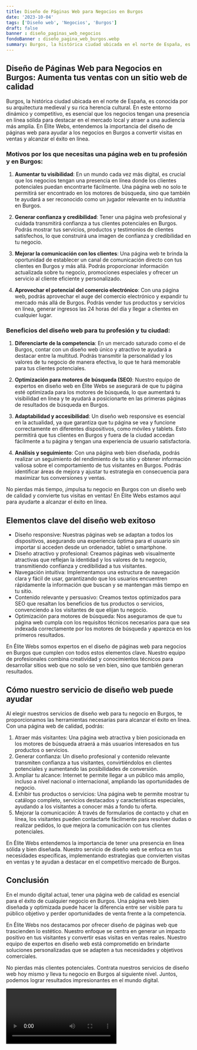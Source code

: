```yaml
---
title: Diseño de Páginas Web para Negocios en Burgos
date: '2023-10-04'
tags: ['Diseño web', 'Negocios', 'Burgos']
draft: false
banner : diseño_paginas_web_negocios
fondoBanner : diseño_pagina_web_burgos.webp
summary: Burgos, la histórica ciudad ubicada en el norte de España, es conocida por su arquitectura medieval y su rica herencia cultural. En este entorno dinámico y competitivo, es esencial que los negocios tengan una presencia en línea sólida para destacar en el mercado local y atraer a una audiencia más amplia. En Élite Webs, entendemos la importancia del diseño de páginas web para ayudar a los negocios en Burgos a convertir visitas en ventas y alcanzar el éxito en línea.
---
```


## Diseño de Páginas Web para Negocios en Burgos: Aumenta tus ventas con un sitio web de calidad

Burgos, la histórica ciudad ubicada en el norte de España, es conocida por su arquitectura medieval y su rica herencia cultural. En este entorno dinámico y competitivo, es esencial que los negocios tengan una presencia en línea sólida para destacar en el mercado local y atraer a una audiencia más amplia. En Élite Webs, entendemos la importancia del diseño de páginas web para ayudar a los negocios en Burgos a convertir visitas en ventas y alcanzar el éxito en línea.

### Motivos por los que necesitas una página web en tu profesión y en Burgos:

1. **Aumentar tu visibilidad**: En un mundo cada vez más digital, es crucial que los negocios tengan una presencia en línea donde los clientes potenciales puedan encontrarte fácilmente. Una página web no solo te permitirá ser encontrado en los motores de búsqueda, sino que también te ayudará a ser reconocido como un jugador relevante en tu industria en Burgos.

2. **Generar confianza y credibilidad**: Tener una página web profesional y cuidada transmitirá confianza a tus clientes potenciales en Burgos. Podrás mostrar tus servicios, productos y testimonios de clientes satisfechos, lo que construirá una imagen de confianza y credibilidad en tu negocio.

3. **Mejorar la comunicación con los clientes**: Una página web te brinda la oportunidad de establecer un canal de comunicación directo con tus clientes en Burgos y más allá. Podrás proporcionar información actualizada sobre tu negocio, promociones especiales y ofrecer un servicio al cliente eficiente y personalizado.

4. **Aprovechar el potencial del comercio electrónico**: Con una página web, podrás aprovechar el auge del comercio electrónico y expandir tu mercado más allá de Burgos. Podrás vender tus productos y servicios en línea, generar ingresos las 24 horas del día y llegar a clientes en cualquier lugar.

### Beneficios del diseño web para tu profesión y tu ciudad:

1. **Diferenciarte de la competencia**: En un mercado saturado como el de Burgos, contar con un diseño web único y atractivo te ayudará a destacar entre la multitud. Podrás transmitir la personalidad y los valores de tu negocio de manera efectiva, lo que te hará memorable para tus clientes potenciales.

2. **Optimización para motores de búsqueda (SEO)**: Nuestro equipo de expertos en diseño web en Élite Webs se asegurará de que tu página esté optimizada para los motores de búsqueda, lo que aumentará tu visibilidad en línea y te ayudará a posicionarte en las primeras páginas de resultados de búsqueda en Burgos.

3. **Adaptabilidad y accesibilidad**: Un diseño web responsive es esencial en la actualidad, ya que garantiza que tu página se vea y funcione correctamente en diferentes dispositivos, como móviles y tablets. Esto permitirá que tus clientes en Burgos y fuera de la ciudad accedan fácilmente a tu página y tengan una experiencia de usuario satisfactoria.

4. **Análisis y seguimiento**: Con una página web bien diseñada, podrás realizar un seguimiento del rendimiento de tu sitio y obtener información valiosa sobre el comportamiento de tus visitantes en Burgos. Podrás identificar áreas de mejora y ajustar tu estrategia en consecuencia para maximizar tus conversiones y ventas.

No pierdas más tiempo, ¡impulsa tu negocio en Burgos con un diseño web de calidad y convierte tus visitas en ventas! En Élite Webs estamos aquí para ayudarte a alcanzar el éxito en línea.

<GifSeo />

<Cta />

## Elementos clave del diseño web exitoso

- Diseño responsive: Nuestras páginas web se adaptan a todos los dispositivos, asegurando una experiencia óptima para el usuario sin importar si acceden desde un ordenador, tablet o smartphone.
- Diseño atractivo y profesional: Creamos páginas web visualmente atractivas que reflejan la identidad y los valores de tu negocio, transmitiendo confianza y credibilidad a tus visitantes.
- Navegación intuitiva: Implementamos una estructura de navegación clara y fácil de usar, garantizando que los usuarios encuentren rápidamente la información que buscan y se mantengan más tiempo en tu sitio.
- Contenido relevante y persuasivo: Creamos textos optimizados para SEO que resaltan los beneficios de tus productos o servicios, convenciendo a los visitantes de que elijan tu negocio.
- Optimización para motores de búsqueda: Nos aseguramos de que tu página web cumpla con los requisitos técnicos necesarios para que sea indexada correctamente por los motores de búsqueda y aparezca en los primeros resultados.

En Élite Webs somos expertos en el diseño de páginas web para negocios en Burgos que cumplen con todos estos elementos clave. Nuestro equipo de profesionales combina creatividad y conocimientos técnicos para desarrollar sitios web que no solo se ven bien, sino que también generan resultados.

## Cómo nuestro servicio de diseño web puede ayudar

Al elegir nuestros servicios de diseño web para tu negocio en Burgos, te proporcionamos las herramientas necesarias para alcanzar el éxito en línea. Con una página web de calidad, podrás:

1. Atraer más visitantes: Una página web atractiva y bien posicionada en los motores de búsqueda atraerá a más usuarios interesados en tus productos o servicios.
2. Generar confianza: Un diseño profesional y contenido relevante transmiten confianza a tus visitantes, convirtiéndolos en clientes potenciales y aumentando las posibilidades de conversión.
3. Ampliar tu alcance: Internet te permite llegar a un público más amplio, incluso a nivel nacional o internacional, ampliando las oportunidades de negocio.
4. Exhibir tus productos o servicios: Una página web te permite mostrar tu catálogo completo, servicios destacados y características especiales, ayudando a los visitantes a conocer más a fondo tu oferta.
5. Mejorar la comunicación: A través de formularios de contacto y chat en línea, los visitantes pueden contactarte fácilmente para resolver dudas o realizar pedidos, lo que mejora la comunicación con tus clientes potenciales.

En Élite Webs entendemos la importancia de tener una presencia en línea sólida y bien diseñada. Nuestro servicio de diseño web se enfoca en tus necesidades específicas, implementando estrategias que convierten visitas en ventas y te ayudan a destacar en el competitivo mercado de Burgos.

## Conclusión

En el mundo digital actual, tener una página web de calidad es esencial para el éxito de cualquier negocio en Burgos. Una página web bien diseñada y optimizada puede hacer la diferencia entre ser visible para tu público objetivo y perder oportunidades de venta frente a la competencia.

En Élite Webs nos destacamos por ofrecer diseño de páginas web que trascienden lo estético. Nuestro enfoque se centra en generar un impacto positivo en tus visitantes y convertir esas visitas en ventas reales. Nuestro equipo de expertos en diseño web está comprometido en brindarte soluciones personalizadas que se adapten a tus necesidades y objetivos comerciales.

No pierdas más clientes potenciales. Contrata nuestros servicios de diseño web hoy mismo y lleva tu negocio en Burgos al siguiente nivel. Juntos, podemos lograr resultados impresionantes en el mundo digital.

<Video />

<CtaBot job='Negocios' city='Burgos'/>

<Gmaps query='Burgos+españa+maps' />